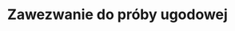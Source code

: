 ---
slug: zawezwanie-do-proby-ugodowej
title: Zawezwanie do próby ugodowej
categories: [biznes]
priceId: price_1NlA8gDqWXJnMCTYkmFbcOkw
---